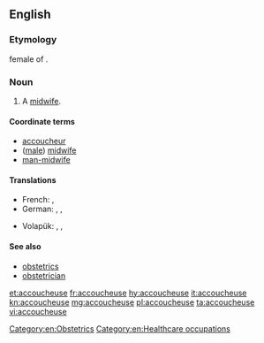 ==English==

===Etymology===
{{etyl|fr}} female of {{term|accoucheur|lang=fr}}.

===Noun===
{{en-noun}}

# {{context|rare}} A [[midwife]].

====Coordinate terms====
* [[accoucheur]]
* ([[male]]) [[midwife]]
* [[man-midwife]]

====Translations====
{{trans-top|woman who assists women in childbirth}}
* French: {{t+|fr|accoucheuse|f}}, {{t+|fr|sage-femme|f}}
* German: {{t-|de|Entbindungspflegerin|f}}, {{t-|de|Geburtshelferin|f}}, {{t-|de|Entbindungshelferin|f}}
{{trans-mid}}
* Volapük: {{qualifier|♂♀}} {{t+|vo|kujöran}}, {{qualifier|♂}} {{t+|vo|hikujöran}}, {{qualifier|♀}} {{t+|vo|jikujöran}}
{{trans-bottom}}

====See also====
* [[obstetrics]]
* [[obstetrician]]

[[Category:en:Obstetrics]]
[[Category:en:Healthcare occupations]]

[[et:accoucheuse]]
[[fr:accoucheuse]]
[[hy:accoucheuse]]
[[it:accoucheuse]]
[[kn:accoucheuse]]
[[mg:accoucheuse]]
[[pl:accoucheuse]]
[[ta:accoucheuse]]
[[vi:accoucheuse]]